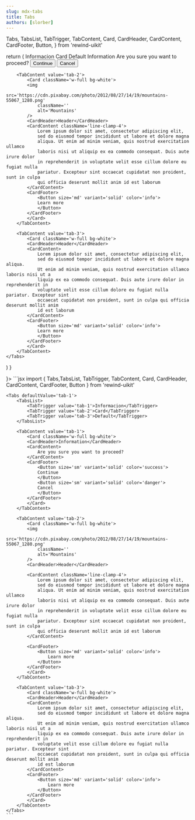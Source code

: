 ```yaml
---
slug: mdx-tabs
title: Tabs
authors: [slorber]
---
```


  Tabs,
  TabsList,
  TabTrigger,
  TabContent,
  Card,
  CardHeader,
  CardContent,
  CardFooter,
  Button,
} from 'rewind-uikit'

  return (
    <Tabs defaultValue='tab-1'>
        <TabsList>
        <TabTrigger value='tab-1'>Informacion</TabTrigger>
        <TabTrigger value='tab-2'>Card</TabTrigger>
        <TabTrigger value='tab-3'>Default</TabTrigger>
        </TabsList>
        <TabContent value='tab-1'>
            <Card className='w-full bg-white'>
            <CardHeader>Information</CardHeader>
            <CardContent>
                Are you sure you want to proceed?
            </CardContent>
            <CardFooter>
                <Button size='sm' variant='solid' color='success'>
                Continue
                </Button>
                <Button size='sm' variant='solid' color='danger'>
                Cancel
                </Button>
            </CardFooter>
            </Card>
        </TabContent>

        <TabContent value='tab-2'>
            <Card className='w-full bg-white'>
            <img
                src='https://cdn.pixabay.com/photo/2012/08/27/14/19/mountains-55067_1280.png'
                className=''
                alt='Mountains'
            />
            <CardHeader>Header</CardHeader>
            <CardContent className='line-clamp-4'>
                Lorem ipsum dolor sit amet, consectetur adipiscing elit,
                sed do eiusmod tempor incididunt ut labore et dolore magna
                aliqua. Ut enim ad minim veniam, quis nostrud exercitation ullamco
                laboris nisi ut aliquip ex ea commodo consequat. Duis aute irure dolor
                in reprehenderit in voluptate velit esse cillum dolore eu fugiat nulla
                pariatur. Excepteur sint occaecat cupidatat non proident, sunt in culpa
                qui officia deserunt mollit anim id est laborum
            </CardContent>
            <CardFooter>
                <Button size='md' variant='solid' color='info'>
                Learn more
                </Button>
            </CardFooter>
            </Card>
        </TabContent>

        <TabContent value='tab-3'>
            <Card className='w-full bg-white'>
            <CardHeader>Header</CardHeader>
            <CardContent>
                Lorem ipsum dolor sit amet, consectetur adipiscing elit,
                sed do eiusmod tempor incididunt ut labore et dolore magna aliqua.
                Ut enim ad minim veniam, quis nostrud exercitation ullamco laboris nisi ut a
                liquip ex ea commodo consequat. Duis aute irure dolor in reprehenderit in
                voluptate velit esse cillum dolore eu fugiat nulla pariatur. Excepteur sint
                occaecat cupidatat non proident, sunt in culpa qui officia deserunt mollit anim
                id est laborum
            </CardContent>
            <CardFooter>
                <Button size='md' variant='solid' color='info'>
                Learn more
                </Button>
            </CardFooter>
            </Card>
        </TabContent>
    </Tabs>

)
}

<div className="flex flex-col gap-8 justify-center items-center">
  <DocsTemplate preview={<TabsPreview />}>
    ```jsx
    import { Tabs,TabsList, TabTrigger, TabContent, Card, CardHeader, CardContent, CardFooter, Button } from 'rewind-uikit'
    
    <Tabs defaultValue='tab-1'>
        <TabsList>
            <TabTrigger value='tab-1'>Informacion</TabTrigger>
            <TabTrigger value='tab-2'>Card</TabTrigger>
            <TabTrigger value='tab-3'>Default</TabTrigger>
        </TabsList>

        <TabContent value='tab-1'>
            <Card className='w-full bg-white'>
            <CardHeader>Information</CardHeader>
            <CardContent>
                Are you sure you want to proceed?
            </CardContent>
            <CardFooter>
                <Button size='sm' variant='solid' color='success'>
                Continue
                </Button>
                <Button size='sm' variant='solid' color='danger'>
                Cancel
                </Button>
            </CardFooter>
            </Card>
        </TabContent>

        <TabContent value='tab-2'>
            <Card className='w-full bg-white'>
            <img
                src='https://cdn.pixabay.com/photo/2012/08/27/14/19/mountains-55067_1280.png'
                className=''
                alt='Mountains'
            />
            <CardHeader>Header</CardHeader>

            <CardContent className='line-clamp-4'>
                Lorem ipsum dolor sit amet, consectetur adipiscing elit,
                sed do eiusmod tempor incididunt ut labore et dolore magna
                aliqua. Ut enim ad minim veniam, quis nostrud exercitation ullamco
                laboris nisi ut aliquip ex ea commodo consequat. Duis aute irure dolor
                in reprehenderit in voluptate velit esse cillum dolore eu fugiat nulla
                pariatur. Excepteur sint occaecat cupidatat non proident, sunt in culpa
                qui officia deserunt mollit anim id est laborum
            </CardContent>

            <CardFooter>
                <Button size='md' variant='solid' color='info'>
                    Learn more
                </Button>
            </CardFooter>
            </Card>
        </TabContent>

        <TabContent value='tab-3'>
            <Card className='w-full bg-white'>
            <CardHeader>Header</CardHeader>
            <CardContent>
                Lorem ipsum dolor sit amet, consectetur adipiscing elit,
                sed do eiusmod tempor incididunt ut labore et dolore magna aliqua.
                Ut enim ad minim veniam, quis nostrud exercitation ullamco laboris nisi ut a
                liquip ex ea commodo consequat. Duis aute irure dolor in reprehenderit in
                voluptate velit esse cillum dolore eu fugiat nulla pariatur. Excepteur sint
                occaecat cupidatat non proident, sunt in culpa qui officia deserunt mollit anim
                id est laborum
            </CardContent>
            <CardFooter>
                <Button size='md' variant='solid' color='info'>
                    Learn more
                </Button>
            </CardFooter>
            </Card>
        </TabContent>
    </Tabs>
    ```

  </DocsTemplate>
</div>
